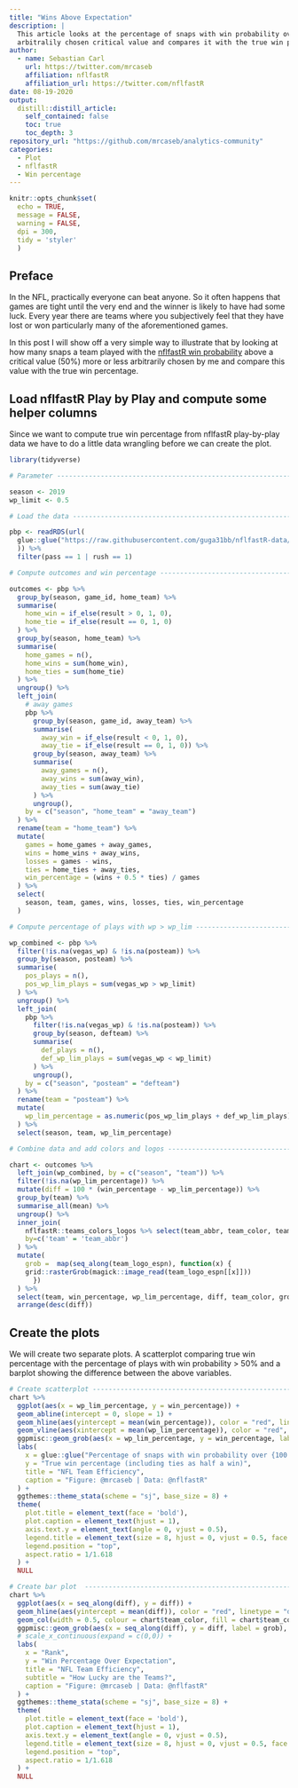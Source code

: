 ```yaml
---
title: "Wins Above Expectation"
description: |
  This article looks at the percentage of snaps with win probability over an 
  arbitralily chosen critical value and compares it with the true win percentage.
author:
  - name: Sebastian Carl
    url: https://twitter.com/mrcaseb
    affiliation: nflfastR
    affiliation_url: https://twitter.com/nflfastR
date: 08-19-2020
output:
  distill::distill_article:
    self_contained: false
    toc: true
    toc_depth: 3
repository_url: "https://github.com/mrcaseb/analytics-community"
categories:
  - Plot
  - nflfastR
  - Win percentage
---
```


```r
knitr::opts_chunk$set(
  echo = TRUE, 
  message = FALSE, 
  warning = FALSE, 
  dpi = 300, 
  tidy = 'styler'
  )
```

## Preface

In the NFL, practically everyone can beat anyone. So it often happens that games 
are tight until the very end and the winner is likely to have had some luck.
Every year there are teams where you subjectively feel that they have lost or 
won particularly many of the aforementioned games.

In this post I will show off a very simple way to illustrate that by looking at
how many snaps a team played with the [nflfastR win probability](https://mrcaseb.github.io/nflfastR/articles/nflfastR-models.html) 
above a critical value (50%) more or less arbitrarily chosen by me and compare 
this value with the true win percentage.

## Load nflfastR Play by Play and compute some helper columns

Since we want to compute true win percentage from nflfastR play-by-play data
we have to do a little data wrangling before we can create the plot.

```r
library(tidyverse)

# Parameter --------------------------------------------------------------------

season <- 2019
wp_limit <- 0.5

# Load the data ----------------------------------------------------------------

pbp <- readRDS(url(
  glue::glue("https://raw.githubusercontent.com/guga31bb/nflfastR-data/master/data/play_by_play_{season}.rds")
  )) %>% 
  filter(pass == 1 | rush == 1)

# Compute outcomes and win percentage ------------------------------------------

outcomes <- pbp %>%
  group_by(season, game_id, home_team) %>%
  summarise(
    home_win = if_else(result > 0, 1, 0),
    home_tie = if_else(result == 0, 1, 0)
  ) %>%
  group_by(season, home_team) %>%
  summarise(
    home_games = n(),
    home_wins = sum(home_win),
    home_ties = sum(home_tie)
  ) %>%
  ungroup() %>% 
  left_join(
    # away games
    pbp %>% 
      group_by(season, game_id, away_team) %>% 
      summarise(
        away_win = if_else(result < 0, 1, 0),
        away_tie = if_else(result == 0, 1, 0)) %>%
      group_by(season, away_team) %>% 
      summarise(
        away_games = n(), 
        away_wins = sum(away_win),
        away_ties = sum(away_tie)
      ) %>% 
      ungroup(),
    by = c("season", "home_team" = "away_team")
  ) %>%
  rename(team = "home_team") %>%
  mutate(
    games = home_games + away_games,
    wins = home_wins + away_wins,
    losses = games - wins,
    ties = home_ties + away_ties,
    win_percentage = (wins + 0.5 * ties) / games
  ) %>%
  select(
    season, team, games, wins, losses, ties, win_percentage
  ) 

# Compute percentage of plays with wp > wp_lim ---------------------------------

wp_combined <- pbp %>% 
  filter(!is.na(vegas_wp) & !is.na(posteam)) %>% 
  group_by(season, posteam) %>% 
  summarise(
    pos_plays = n(),
    pos_wp_lim_plays = sum(vegas_wp > wp_limit)
  ) %>% 
  ungroup() %>% 
  left_join(
    pbp %>% 
      filter(!is.na(vegas_wp) & !is.na(posteam)) %>% 
      group_by(season, defteam) %>% 
      summarise(
        def_plays = n(),
        def_wp_lim_plays = sum(vegas_wp < wp_limit)
      ) %>% 
      ungroup(),
    by = c("season", "posteam" = "defteam")
  ) %>%
  rename(team = "posteam") %>%
  mutate(
    wp_lim_percentage = as.numeric(pos_wp_lim_plays + def_wp_lim_plays) / as.numeric(pos_plays + def_plays)
  ) %>% 
  select(season, team, wp_lim_percentage)

# Combine data and add colors and logos ----------------------------------------

chart <- outcomes %>% 
  left_join(wp_combined, by = c("season", "team")) %>% 
  filter(!is.na(wp_lim_percentage)) %>% 
  mutate(diff = 100 * (win_percentage - wp_lim_percentage)) %>% 
  group_by(team) %>% 
  summarise_all(mean) %>% 
  ungroup() %>% 
  inner_join(
    nflfastR::teams_colors_logos %>% select(team_abbr, team_color, team_logo_espn, team_logo_wikipedia),
    by=c('team' = 'team_abbr')
  ) %>% 
  mutate(
    grob =  map(seq_along(team_logo_espn), function(x) {
    grid::rasterGrob(magick::image_read(team_logo_espn[[x]]))
      })
  ) %>% 
  select(team, win_percentage, wp_lim_percentage, diff, team_color, grob) %>% 
  arrange(desc(diff))
```

## Create the plots

We will create two separate plots. A scatterplot comparing true win percentage
with the percentage of plays with win probability > 50% and a barplot showing 
the difference between the above variables.

```r
# Create scatterplot -----------------------------------------------------------
chart %>% 
  ggplot(aes(x = wp_lim_percentage, y = win_percentage)) +
  geom_abline(intercept = 0, slope = 1) +
  geom_hline(aes(yintercept = mean(win_percentage)), color = "red", linetype = "dashed") +
  geom_vline(aes(xintercept = mean(wp_lim_percentage)), color = "red", linetype = "dashed") +
  ggpmisc::geom_grob(aes(x = wp_lim_percentage, y = win_percentage, label = grob), vp.width = 0.05) +
  labs(
    x = glue::glue("Percentage of snaps with win probability over {100 * wp_limit}%"),
    y = "True win percentage (including ties as half a win)",
    title = "NFL Team Efficiency",
    caption = "Figure: @mrcaseb | Data: @nflfastR"
  ) +
  ggthemes::theme_stata(scheme = "sj", base_size = 8) +
  theme(
    plot.title = element_text(face = 'bold'),
    plot.caption = element_text(hjust = 1),
    axis.text.y = element_text(angle = 0, vjust = 0.5),
    legend.title = element_text(size = 8, hjust = 0, vjust = 0.5, face = 'bold'),
    legend.position = "top",
    aspect.ratio = 1/1.618
  ) +
  NULL
```

```r
# Create bar plot  -------------------------------------------------------------
chart %>% 
  ggplot(aes(x = seq_along(diff), y = diff)) +
  geom_hline(aes(yintercept = mean(diff)), color = "red", linetype = "dashed") +
  geom_col(width = 0.5, colour = chart$team_color, fill = chart$team_color, alpha = 0.5) +
  ggpmisc::geom_grob(aes(x = seq_along(diff), y = diff, label = grob), vp.width = 0.035) +
  # scale_x_continuous(expand = c(0,0)) +
  labs(
    x = "Rank",
    y = "Win Percentage Over Expectation",
    title = "NFL Team Efficiency",
    subtitle = "How Lucky are the Teams?",
    caption = "Figure: @mrcaseb | Data: @nflfastR"
  ) +
  ggthemes::theme_stata(scheme = "sj", base_size = 8) +
  theme(
    plot.title = element_text(face = 'bold'),
    plot.caption = element_text(hjust = 1),
    axis.text.y = element_text(angle = 0, vjust = 0.5),
    legend.title = element_text(size = 8, hjust = 0, vjust = 0.5, face = 'bold'),
    legend.position = "top",
    aspect.ratio = 1/1.618
  ) +
  NULL
```
